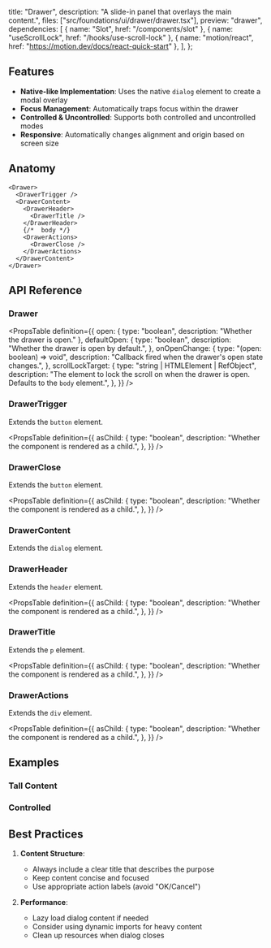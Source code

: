   title: "Drawer",
  description: "A slide-in panel that overlays the main content.",
  files: ["src/foundations/ui/drawer/drawer.tsx"],
  preview: "drawer",
  dependencies: [
    { name: "Slot", href: "/components/slot" },
    { name: "useScrollLock", href: "/hooks/use-scroll-lock" },
    { name: "motion/react", href: "https://motion.dev/docs/react-quick-start" },
  ],
};

## Features

- **Native-like Implementation**: Uses the native `dialog` element to create a modal overlay
- **Focus Management**: Automatically traps focus within the drawer
- **Controlled & Uncontrolled**: Supports both controlled and uncontrolled modes
- **Responsive**: Automatically changes alignment and origin based on screen size

## Anatomy

```tsx
<Drawer>
  <DrawerTrigger />
  <DrawerContent>
    <DrawerHeader>
      <DrawerTitle />
    </DrawerHeader>
    {/*  body */}
    <DrawerActions>
      <DrawerClose />
    </DrawerActions>
  </DrawerContent>
</Drawer>
```

## API Reference

### Drawer

<PropsTable
  definition={{
    open: { type: "boolean", description: "Whether the drawer is open." },
    defaultOpen: {
      type: "boolean",
      description: "Whether the drawer is open by default.",
    },
    onOpenChange: {
      type: "(open: boolean) => void",
      description: "Callback fired when the drawer's open state changes.",
    },
    scrollLockTarget: {
      type: "string | HTMLElement | RefObject<HTMLElement>",
      description:
        "The element to lock the scroll on when the drawer is open. Defaults to the `body` element.",
    },
  }}
/>

### DrawerTrigger

Extends the `button` element.

<PropsTable
  definition={{
    asChild: {
      type: "boolean",
      description: "Whether the component is rendered as a child.",
    },
  }}
/>

### DrawerClose

Extends the `button` element.

<PropsTable
  definition={{
    asChild: {
      type: "boolean",
      description: "Whether the component is rendered as a child.",
    },
  }}
/>

### DrawerContent

Extends the `dialog` element.

### DrawerHeader

Extends the `header` element.

<PropsTable
  definition={{
    asChild: {
      type: "boolean",
      description: "Whether the component is rendered as a child.",
    },
  }}
/>

### DrawerTitle

Extends the `p` element.

<PropsTable
  definition={{
    asChild: {
      type: "boolean",
      description: "Whether the component is rendered as a child.",
    },
  }}
/>

### DrawerActions

Extends the `div` element.

<PropsTable
  definition={{
    asChild: {
      type: "boolean",
      description: "Whether the component is rendered as a child.",
    },
  }}
/>

## Examples

### Tall Content

<Preview slug="drawer-tall-content" />

### Controlled

<Preview slug="drawer-controlled" />

## Best Practices

1. **Content Structure**:

   - Always include a clear title that describes the purpose
   - Keep content concise and focused
   - Use appropriate action labels (avoid "OK/Cancel")

2. **Performance**:
   - Lazy load dialog content if needed
   - Consider using dynamic imports for heavy content
   - Clean up resources when dialog closes
